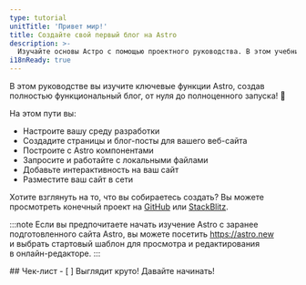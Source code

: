 ```yaml
---
type: tutorial
unitTitle: 'Привет мир!'
title: Создайте свой первый блог на Astro
description: >-
  Изучайте основы Астро с помощью проектного руководства. В этом учебнике вы найдете все необходимые знания для начала работы!
i18nReady: true
---
```



<Lede> В этом руководстве вы изучите ключевые функции Astro, создав полностью функциональный блог, от нуля до полноценного запуска! 🚀 </Lede>

На этом пути вы:
- Настроите вашу среду разработки
- Создадите страницы и блог-посты для вашего веб-сайта
- Построите с Astro компонентами
- Запросите и работайте с локальными файлами
- Добавьте интерактивность на ваш сайт
- Разместите ваш сайт в сети

Хотите взглянуть на то, что вы собираетесь создать? Вы можете просмотреть конечный проект на [GitHub](https://github.com/withastro/blog-tutorial-demo) или [StackBlitz](https://stackblitz.com/github/withastro/blog-tutorial-demo/tree/complete?file=src%2Fpages%2Findex.astro).

:::note
Если вы предпочитаете начать изучение Astro с заранее подготовленного сайта Astro, вы можете посетить https://astro.new и выбрать стартовый шаблон для просмотра и редактирования в онлайн-редакторе.
:::


<Box icon="check-list">
## Чек-лист

<Checklist>
- [ ] Выглядит круто! Давайте начинать!
</Checklist>
</Box>
